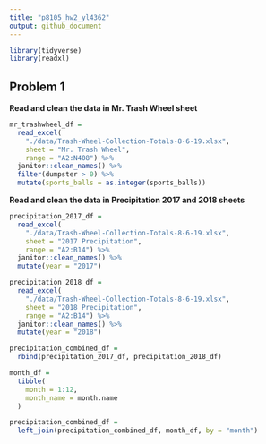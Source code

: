 ```yaml
---
title: "p8105_hw2_yl4362"
output: github_document
---
```


```r
library(tidyverse)
library(readxl)
```

## Problem 1

**Read and clean the data in Mr. Trash Wheel sheet**
```r
mr_trashwheel_df = 
  read_excel(
    "./data/Trash-Wheel-Collection-Totals-8-6-19.xlsx", 
    sheet = "Mr. Trash Wheel", 
    range = "A2:N408") %>%
  janitor::clean_names() %>%
  filter(dumpster > 0) %>%
  mutate(sports_balls = as.integer(sports_balls))
```

**Read and clean the data in Precipitation 2017 and 2018 sheets**
```r
precipitation_2017_df = 
  read_excel(
    "./data/Trash-Wheel-Collection-Totals-8-6-19.xlsx",
    sheet = "2017 Precipitation",
    range = "A2:B14") %>%
  janitor::clean_names() %>%
  mutate(year = "2017")

precipitation_2018_df = 
  read_excel(
    "./data/Trash-Wheel-Collection-Totals-8-6-19.xlsx",
    sheet = "2018 Precipitation",
    range = "A2:B14") %>%
  janitor::clean_names() %>%
  mutate(year = "2018")

precipitation_combined_df =
  rbind(precipitation_2017_df, precipitation_2018_df)

month_df = 
  tibble(
    month = 1:12,
    month_name = month.name
  )

precipitation_combined_df = 
  left_join(precipitation_combined_df, month_df, by = "month")
```

